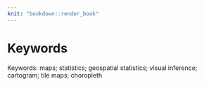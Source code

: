 ```yaml
---
knit: "bookdown::render_book"
---
```


# Keywords {-}

Keywords: maps; statistics; geospatial statistics; visual inference; cartogram; tile maps; choropleth